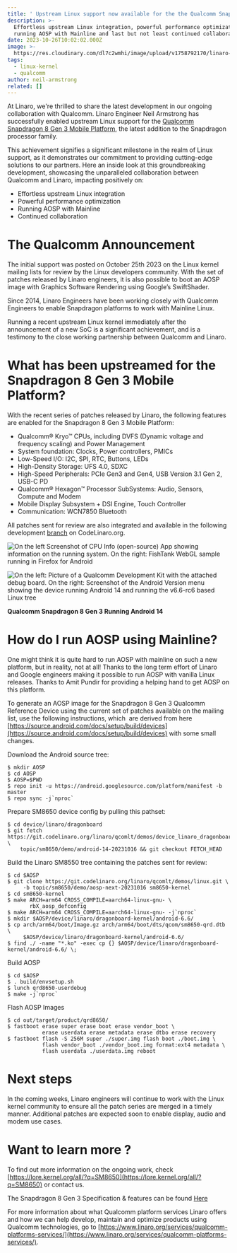 ```yaml
---
title: ' Upstream Linux support now available for the the Qualcomm Snapdragon 8 Gen 3 Mobile Platform'
description: >-
  Effortless upstream Linux integration, powerful performance optimization,
  running AOSP with Mainline and last but not least continued collaboration 
date: 2023-10-26T10:02:02.000Z
image: >-
  https://res.cloudinary.com/dl7c2wmhi/image/upload/v1758792170/linaro-website/images/blog/stack
tags:
  - linux-kernel
  - qualcomm
author: neil-armstrong
related: []
---
```


At Linaro, we're thrilled to share the latest development in our ongoing collaboration with Qualcomm. Linaro Engineer Neil Armstrong has successfully enabled upstream Linux support for the [Qualcomm Snapdragon 8 Gen 3 Mobile Platform](https://www.qualcomm.com/products/mobile/snapdragon/smartphones/snapdragon-8-series-mobile-platforms/snapdragon-8-gen-3-mobile-platform), the latest addition to the Snapdragon processor family.

This achievement signifies a significant milestone in the realm of Linux support, as it demonstrates our commitment to providing cutting-edge solutions to our partners. Here an inside look at this groundbreaking development, showcasing the unparalleled collaboration between Qualcomm and Linaro, impacting positively on:

* Effortless upstream Linux integration
* Powerful performance optimization
* Running AOSP with Mainline
* Continued collaboration 

# The Qualcomm Announcement

The initial support was posted on October 25th 2023 on the Linux kernel mailing lists for review by the Linux developers community. With the set of patches released by Linaro engineers, it is also possible to boot an AOSP image with Graphics Software Rendering using Google’s SwiftShader.

Since 2014, Linaro Engineers have been working closely with Qualcomm Engineers to enable Snapdragon platforms to work with Mainline Linux.

Running a recent upstream Linux kernel immediately after the announcement of a new SoC is a significant achievement, and is a testimony to the close working partnership between Qualcomm and Linaro.

# What has been upstreamed for the Snapdragon 8 Gen 3 Mobile Platform?

With the recent series of patches released by Linaro, the following features are enabled for the Snapdragon 8 Gen 3 Mobile Platform:

* Qualcomm® Kryo™ CPUs, including DVFS (Dynamic voltage and frequency scaling) and Power Management
* System foundation: Clocks, Power controllers, PMICs
* Low-Speed I/O: I2C, SPI, RTC, Buttons, LEDs
* High-Density Storage: UFS 4.0, SDXC
* High-Speed Peripherals: PCIe Gen3 and Gen4, USB Version 3.1 Gen 2, USB-C PD
* Qualcomm® Hexagon™ Processor SubSystems: Audio, Sensors, Compute and Modem
* Mobile Display Subsystem + DSI Engine, Touch Controller
* Communication: WCN7850 Bluetooth

All patches sent for review are also integrated and available in the following development [branch](https://git.codelinaro.org/linaro/qcomlt/demos/linux/-/tree/topic/sm8650/demo/aosp-next-20231016) on CodeLinaro.org.

![On the left Screenshot of CPU Info (open-source) App showing information on the running system. On the right: FishTank WebGL sample running in Firefox for Android](/linaro-website/images/blog/snapdragon-8-gen-3-mobile-platform)

![On the left: Picture of a Qualcomm Development Kit with the attached debug board. On the right: Screenshot of the Android Version menu showing the device running Android 14 and running the v6.6-rc6 based Linux tree](/linaro-website/images/blog/development-kit-and-screenshot-of-the-android-version-menu-)

**Qualcomm Snapdragon 8 Gen 3 Running Android 14**

# How do I run AOSP using Mainline?

One might think it is quite hard to run AOSP with mainline on such a new platform, but in reality, not at all! Thanks to the long term effort of Linaro and Google engineers making it possible to run AOSP with vanilla Linux releases. Thanks to Amit Pundir for providing a helping hand to get AOSP on this platform.

To generate an AOSP image for the Snapdragon 8 Gen 3 Qualcomm Reference Device using the current set of patches available on the mailing list, use the following instructions, which  are derived from here [https://source.android.com/docs/setup/build/devices](https://source.android.com/docs/setup/build/devices) with some small changes.

Download the Android source tree:

```
$ mkdir AOSP
$ cd AOSP
$ AOSP=$PWD
$ repo init -u https://android.googlesource.com/platform/manifest -b master
$ repo sync -j`nproc`
```

Prepare SM8650 device config by pulling this pathset:

```
$ cd device/linaro/dragonboard
$ git fetch https://git.codelinaro.org/linaro/qcomlt/demos/device_linaro_dragonboard.git \
	topic/sm8650/demo/android-14-20231016 && git checkout FETCH_HEAD
```

Build the Linaro SM8550 tree containing the patches sent for review:

```
$ cd $AOSP
$ git clone https://git.codelinaro.org/linaro/qcomlt/demos/linux.git \
	 -b topic/sm8650/demo/aosp-next-20231016 sm8650-kernel
$ cd sm8650-kernel
$ make ARCH=arm64 CROSS_COMPILE=aarch64-linux-gnu- \
       rbX_aosp_defconfig
$ make ARCH=arm64 CROSS_COMPILE=aarch64-linux-gnu- -j`nproc`
$ mkdir $AOSP/device/linaro/dragonboard-kernel/android-6.6/
$ cp arch/arm64/boot/Image.gz arch/arm64/boot/dts/qcom/sm8650-qrd.dtb \
	 $AOSP/device/linaro/dragonboard-kernel/android-6.6/
$ find ./ -name "*.ko" -exec cp {} $AOSP/device/linaro/dragonboard-kernel/android-6.6/ \;
```

Build AOSP

```
$ cd $AOSP
$ . build/envsetup.sh
$ lunch qrd8650-userdebug
$ make -j`nproc`
```

Flash AOSP Images

```
$ cd out/target/product/qrd8650/
$ fastboot erase super erase boot erase vendor_boot \
           erase userdata erase metadata erase dtbo erase recovery
$ fastboot flash -S 256M super ./super.img flash boot ./boot.img \ 
           flash vendor_boot ./vendor_boot.img format:ext4 metadata \
           flash userdata ./userdata.img reboot
```

# Next steps

In the coming weeks, Linaro engineers will continue to work with the Linux kernel community to ensure all the patch series are merged in a timely manner. Additional patches are expected soon to enable display, audio and modem use cases.

# Want to learn more ?

To find out more information on the ongoing work, check  [https://lore.kernel.org/all/?q=SM8650](https://lore.kernel.org/all/?q=SM8650) or contact us.

The Snapdragon 8 Gen 3 Specification & features can be found [Here](https://www.qualcomm.com/content/dam/qcomm-martech/dm-assets/images/company/news-media/media-center/press-kits/snapdragon-summit-2023/documents/Snapdragon8Gen3_%20ProductBrief.pdf) 

For more information about what Qualcomm platform services Linaro offers and how we can help develop, maintain and optimize products using Qualcomm technologies, go to [https://www.linaro.org/services/qualcomm-platforms-services/](https://www.linaro.org/services/qualcomm-platforms-services/).
